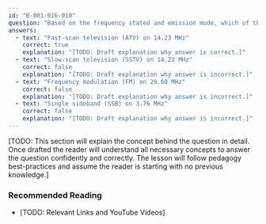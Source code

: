 ```yaml
---
id: "B-001-016-010"
question: "Based on the frequency stated and emission mode, which of the following combinations is prohibited?"
answers:
  - text: "Fast-scan television (ATV) on 14.23 MHz"
    correct: true
    explanation: "[TODO: Draft explanation why answer is correct.]"
  - text: "Slow-scan television (SSTV) on 14.23 MHz"
    correct: false
    explanation: "[TODO: Draft explanation why answer is incorrect.]"
  - text: "Frequency modulation (FM) on 29.60 MHz"
    correct: false
    explanation: "[TODO: Draft explanation why answer is incorrect.]"
  - text: "Single sideband (SSB) on 3.76 MHz"
    correct: false
    explanation: "[TODO: Draft explanation why answer is incorrect.]"
---
```


[TODO: This section will explain the concept behind the question in detail. Once drafted the reader will understand all necessary concepts to answer the question confidently and correctly. The lesson will follow pedagogy best-practices and assume the reader is starting with no previous knowledge.]

### Recommended Reading

- [TODO: Relevant Links and YouTube Videos]
